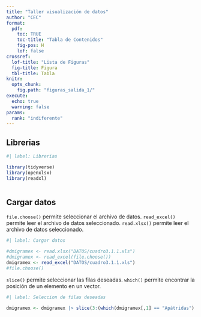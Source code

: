 ```yaml
---
title: "Taller visualización de datos"
author: "CEC"
format: 
  pdf:
    toc: TRUE
    toc-title: "Tabla de Contenidos"
    fig-pos: H
    lof: false
crossref:
  lof-title: "Lista de Figuras"
  fig-title: Figura
  tbl-title: Tabla    
knitr:
  opts_chunk: 
    fig.path: "figuras_salida_1/"
execute:
  echo: true
  warning: false
params:
  rank: "indiferente"
---
```


## Librerias

```r
#| label: Librerias

library(tidyverse) 
library(openxlsx)
library(readxl)



```

## Cargar datos

`file.choose()` permite seleccionar el archivo de datos.
`read_excel()` permite leer el archivo de datos seleccionado.
`read.xlsx()` permite leer el archivo de datos seleccionado.
```r
#| label: Cargar datos

#dmigramex <- read.xlsx("DATOS/cuadro3.1.1.xls")
#dmigramex <- read_excel(file.choose())
dmigramex <- read_excel("DATOS/cuadro3.1.1.xls")
#file.choose()

```
`slice()` permite seleccionar las filas deseadas.
`which()` permite encontrar la posición de un elemento en un vector.

```r
#| label: Seleccion de filas deseadas

dmigramex <- dmigramex |> slice(3:(which(dmigramex[,1] == "Apátridas") - 2))
```

